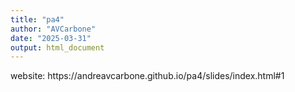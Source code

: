 ---
title: "pa4"
author: "AVCarbone"
date: "2025-03-31"
output: html_document
---
website: https://andreavcarbone.github.io/pa4/slides/index.html#1